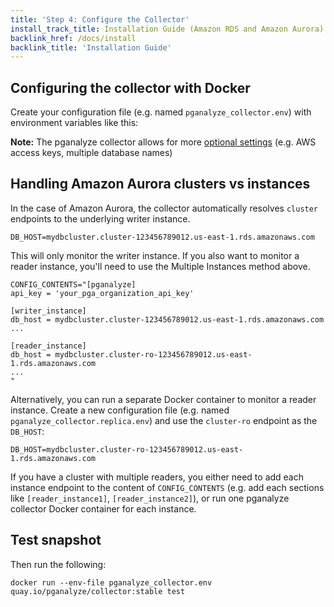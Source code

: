 ```yaml
---
title: 'Step 4: Configure the Collector'
install_track_title: Installation Guide (Amazon RDS and Amazon Aurora)
backlink_href: /docs/install
backlink_title: 'Installation Guide'
---
```



## Configuring the collector with Docker

Create your configuration file (e.g. named `pganalyze_collector.env`) with environment variables like this:

<SettingEnvVarsDocker apiKey={props.apiKey} />

**Note:** The pganalyze collector allows for more [optional settings](https://pganalyze.com/docs/collector/settings) (e.g. AWS access keys, multiple database names)

## Handling Amazon Aurora clusters vs instances

In the case of Amazon Aurora, the collector automatically resolves `cluster` endpoints to the underlying writer instance.

```
DB_HOST=mydbcluster.cluster-123456789012.us-east-1.rds.amazonaws.com
```

This will only monitor the writer instance. If you also want to monitor a reader instance, you'll need to use the Multiple Instances method above.

```
CONFIG_CONTENTS="[pganalyze]
api_key = 'your_pga_organization_api_key'

[writer_instance]
db_host = mydbcluster.cluster-123456789012.us-east-1.rds.amazonaws.com
...

[reader_instance]
db_host = mydbcluster.cluster-ro-123456789012.us-east-1.rds.amazonaws.com
...
"
```

Alternatively, you can run a separate Docker container to monitor a reader instance.
Create a new configuration file (e.g. named `pganalyze_collector.replica.env`) and use the `cluster-ro` endpoint as the `DB_HOST`:

```
DB_HOST=mydbcluster.cluster-ro-123456789012.us-east-1.rds.amazonaws.com
```

If you have a cluster with multiple readers, you either need to add each instance
endpoint to the content of `CONFIG_CONTENTS` (e.g. add each sections like `[reader_instance1]`, `[reader_instance2]`),
or run one pganalyze collector Docker container for each instance.

## Test snapshot

Then run the following:

```
docker run --env-file pganalyze_collector.env quay.io/pganalyze/collector:stable test
```

<PublicLastStepLogInsightsLink />
